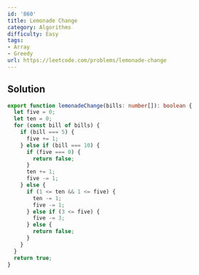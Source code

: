 ```yaml
---
id: '860'
title: Lemonade Change
category: Algorithms
difficulty: Easy
tags:
- Array
- Greedy
url: https://leetcode.com/problems/lemonade-change
---
```


## Solution

```typescript filename="solution.ts" copy
export function lemonadeChange(bills: number[]): boolean {
  let five = 0;
  let ten = 0;
  for (const bill of bills) {
    if (bill === 5) {
      five += 1;
    } else if (bill === 10) {
      if (five === 0) {
        return false;
      }
      ten += 1;
      five -= 1;
    } else {
      if (1 <= ten && 1 <= five) {
        ten -= 1;
        five -= 1;
      } else if (3 <= five) {
        five -= 3;
      } else {
        return false;
      }
    }
  }
  return true;
}
```

